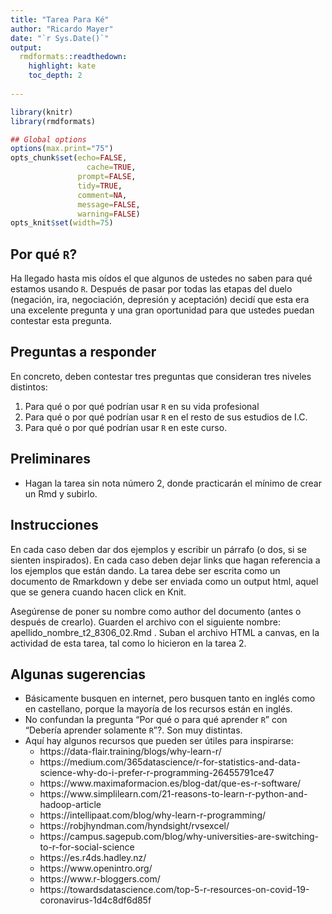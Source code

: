 ```yaml
---
title: "Tarea Para Ké"
author: "Ricardo Mayer"
date: "`r Sys.Date()`"
output:
  rmdformats::readthedown:
    highlight: kate
    toc_depth: 2
    
---
```



```r
library(knitr)
library(rmdformats)

## Global options
options(max.print="75")
opts_chunk$set(echo=FALSE,
	             cache=TRUE,
               prompt=FALSE,
               tidy=TRUE,
               comment=NA,
               message=FALSE,
               warning=FALSE)
opts_knit$set(width=75)
```


## Por qué `R`?

Ha llegado hasta mis oídos el que algunos de ustedes no saben para qué estamos usando `R`. Después de pasar por todas las etapas del duelo (negación, ira, negociación, depresión y aceptación) decidí que esta era una excelente pregunta y una gran oportunidad para que ustedes puedan contestar esta pregunta. 


## Preguntas a responder

En concreto, deben  contestar tres preguntas que consideran tres niveles distintos:

1. Para qué o por qué podrían usar `R` en su vida profesional
2. Para qué o por qué podrían usar `R` en el resto de sus estudios de I.C.
3. Para qué o por qué podrían usar `R` en este curso.


## Preliminares

-   Hagan la tarea sin nota número 2, donde practicarán el mínimo de crear un Rmd y subirlo.


## Instrucciones

En cada caso deben dar dos ejemplos y escribir un párrafo (o dos, si se sienten inspirados).
En cada caso deben dejar links que hagan referencia a los ejemplos que están dando.
La tarea debe ser escrita como un documento de Rmarkdown y debe ser enviada como un output html, aquel que se genera cuando hacen click en Knit.


Asegúrense de poner su nombre como author del documento (antes o después de crearlo). Guarden el archivo con el siguiente nombre:  apellido_nombre_t2_8306_02.Rmd . Suban el archivo HTML a canvas, en la actividad de esta tarea, tal como lo hicieron en la tarea 2.



## Algunas sugerencias

- Básicamente busquen en internet, pero busquen tanto en inglés como en castellano, porque la mayoría de los recursos están en inglés.
- No confundan la pregunta "Por qué o para qué aprender `R`" con "Debería aprender solamente `R`"?. Son muy distintas.
- Aquí hay algunos recursos que pueden ser útiles para inspirarse:
  +  https://data-flair.training/blogs/why-learn-r/
  +  https://medium.com/365datascience/r-for-statistics-and-data-science-why-do-i-prefer-r-programming-26455791ce47
  +  https://www.maximaformacion.es/blog-dat/que-es-r-software/
  +  https://www.simplilearn.com/21-reasons-to-learn-r-python-and-hadoop-article
  +  https://intellipaat.com/blog/why-learn-r-programming/
  +  https://robjhyndman.com/hyndsight/rvsexcel/
  +  https://campus.sagepub.com/blog/why-universities-are-switching-to-r-for-social-science
  +  https://es.r4ds.hadley.nz/
  +  https://www.openintro.org/
  +  https://www.r-bloggers.com/
  +  https://towardsdatascience.com/top-5-r-resources-on-covid-19-coronavirus-1d4c8df6d85f
  
